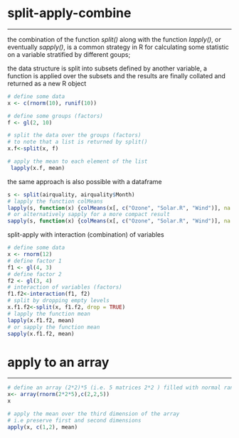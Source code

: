 # split-apply-combine
***

the combination of the function *split()* along with the function *lapply()*, or eventually *sapply()*, is a common strategy in R for calculating some statistic on a variable stratified by different goups;

the data structure is split into subsets defined by another variable, a function is applied over the subsets and the results are finally collated and returned as a new R object

```r
# define some data
x <- c(rnorm(10), runif(10))

# define some groups (factors)
f <- gl(2, 10)

# split the data over the groups (factors)
# to note that a list is returned by split()
x.f<-split(x, f)

# apply the mean to each element of the list
 lapply(x.f, mean)
```

the same approach is also possible with a dataframe

```r
s <- split(airquality, airquality$Month)
# lapply the function colMeans
lapply(s, function(x) {colMeans(x[, c("Ozone", "Solar.R", "Wind")], na.rm = TRUE)})
# or alternatively sapply for a more compact result
sapply(s, function(x) {colMeans(x[, c("Ozone", "Solar.R", "Wind")], na.rm = TRUE)})
```

split-apply with interaction (combination) of variables

```r
# define some data
x <- rnorm(12)
# define factor 1
f1 <- gl(4, 3)
# define factor 2
f2 <- gl(3, 4)
# interaction of variables (factors)
f1.f2<-interaction(f1, f2)
# split by dropping empty levels
x.f1.f2<-split(x, f1.f2, drop = TRUE)
# lapply the function mean
lapply(x.f1.f2, mean)
# or sapply the function mean
sapply(x.f1.f2, mean)

```



# apply to an array
***

```r
# define an array (2*2)*5 (i.e. 5 matrices 2*2 ) filled with normal random numbers
x<- array(rnorm(2*2*5),c(2,2,5))
x
```

```r
# apply the mean over the third dimension of the array
# i.e preserve first and second dimensions
apply(x, c(1,2), mean)
```


